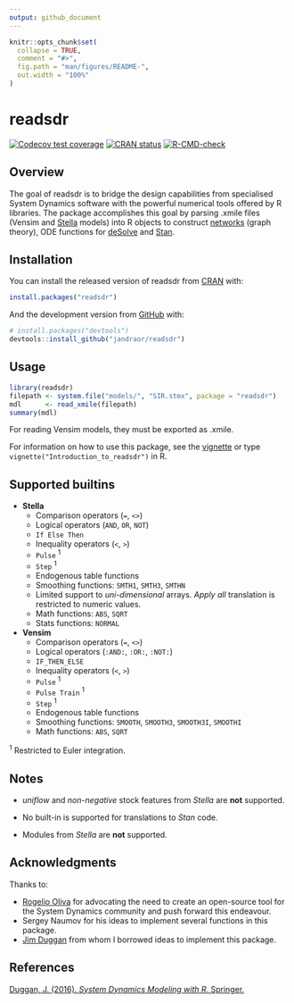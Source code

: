 ```yaml
---
output: github_document
---
```


<!-- README.md is generated from README.Rmd. Please edit that file -->

```r
knitr::opts_chunk$set(
  collapse = TRUE,
  comment = "#>",
  fig.path = "man/figures/README-",
  out.width = "100%"
)
```
# readsdr

<!-- badges: start -->
[![Codecov test
coverage](https://codecov.io/gh/jandraor/readsdr/branch/master/graph/badge.svg)](https://codecov.io/gh/jandraor/readsdr?branch=master)
[![CRAN status](https://www.r-pkg.org/badges/version/readsdr)](https://CRAN.R-project.org/package=readsdr)
[![R-CMD-check](https://github.com/jandraor/readsdr/workflows/R-CMD-check/badge.svg)](https://github.com/jandraor/readsdr/actions)
<!-- badges: end -->

## Overview

The goal of readsdr is to bridge the design capabilities from specialised
System Dynamics software with the powerful numerical tools offered by R 
libraries. The package accomplishes this goal by parsing .xmile files 
(Vensim and [Stella](https://www.iseesystems.com/) models) into R objects to
construct [networks](https://igraph.org) (graph theory), ODE functions for 
[deSolve](http://desolve.r-forge.r-project.org/) and 
[Stan](https://mc-stan.org/).

## Installation

You can install the released version of readsdr from [CRAN](https://CRAN.R-project.org) with:

``` r
install.packages("readsdr")
```

And the development version from [GitHub](https://github.com/) with:


``` r
# install.packages("devtools")
devtools::install_github("jandraor/readsdr")
```

## Usage

```r
library(readsdr)
filepath <- system.file("models/", "SIR.stmx", package = "readsdr")
mdl      <- read_xmile(filepath) 
summary(mdl)
```

For reading Vensim models, they must be exported as .xmile. 

For information on how to use this package, see the [vignette](https://CRAN.R-project.org/package=readsdr/vignettes/Introduction_to_readsdr.html)
or type `vignette("Introduction_to_readsdr")` in R.

## Supported builtins

* **Stella**
    + Comparison operators (`=`, `<>`)
    + Logical operators (`AND`, `OR`, `NOT`) 
    + `If Else Then`
    + Inequality operators (`<`, `>`)
    + `Pulse` ^1^
    + `Step` ^1^
    + Endogenous table functions
    + Smoothing functions: `SMTH1`, `SMTH3`, `SMTHN`
    + Limited support to *uni-dimensional* arrays. *Apply all* translation is restricted to numeric values.
    + Math functions: `ABS`, `SQRT`
    + Stats functions: `NORMAL`
* **Vensim**
    + Comparison operators (`=`, `<>`)
    + Logical operators (`:AND:`, `:OR:`, `:NOT:`) 
    + `IF_THEN_ELSE`
    + Inequality operators (`<`, `>`) 
    + `Pulse` ^1^
    + `Pulse Train` ^1^
    + `Step` ^1^
    + Endogenous table functions
    + Smoothing functions: `SMOOTH`, `SMOOTH3`, `SMOOTH3I`, `SMOOTHI`
    + Math functions: `ABS`, `SQRT` 
    
^1^ Restricted to Euler integration.

## Notes

* *uniflow* and *non-negative* stock features from _Stella_ are **not** supported.

* No built-in is supported for translations to _Stan_ code.

* Modules from _Stella_ are **not** supported.

## Acknowledgments

Thanks to:

* [Rogelio Oliva](http://people.tamu.edu/~roliva/) for advocating the need to
  create an open-source tool for the System Dynamics community and push forward 
  this endeavour.
* Sergey Naumov for his ideas to implement several functions in this package.
* [Jim Duggan](http://www.nuigalway.ie/our-research/people/engineering-and-informatics/jamesduggan/) 
  from whom I borrowed ideas to implement this package.

## References

[Duggan, J. (2016). *System Dynamics Modeling with R*. Springer.](https://www.springer.com/us/book/9783319340418)


